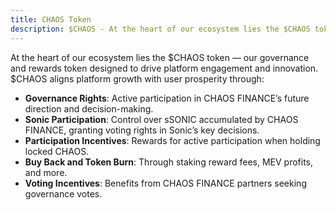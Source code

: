 ```yaml
---
title: CHAOS Token
description: $CHAOS - At the heart of our ecosystem lies the $CHAOS token
---
```


At the heart of our ecosystem lies the $CHAOS token — our governance and rewards token designed to drive platform engagement and innovation. $CHAOS aligns platform growth with user prosperity through:

- **Governance Rights**: Active participation in CHAOS FINANCE’s future direction and decision-making.
- **Sonic Participation**: Control over sSONIC accumulated by CHAOS FINANCE, granting voting rights in Sonic’s key decisions.
- **Participation Incentives**: Rewards for active participation when holding locked CHAOS.
- **Buy Back and Token Burn**: Through staking reward fees, MEV profits, and more.
- **Voting Incentives**: Benefits from CHAOS FINANCE partners seeking governance votes.

